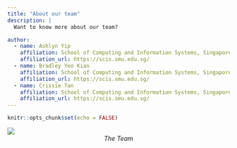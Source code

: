 ```yaml
---
title: "About our team"
description: |
  Want to know more about our team?

author:
  - name: Ashlyn Yip 
    affiliation: School of Computing and Information Systems, Singapore Management University
    affiliation_url: https://scis.smu.edu.sg/
  - name: Bradley Yeo Kian 
    affiliation: School of Computing and Information Systems, Singapore Management University
    affiliation_url: https://scis.smu.edu.sg/
  - name: Crissie Tan 
    affiliation: School of Computing and Information Systems, Singapore Management University
    affiliation_url: https://scis.smu.edu.sg/
---
```


```r
knitr::opts_chunk$set(echo = FALSE)
```
![](img/group_photo.png)
<center>
  *The Team*
</center>